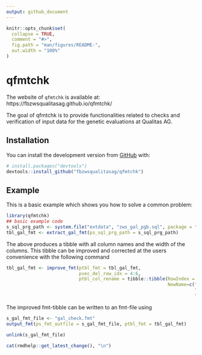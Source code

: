 ```yaml
---
output: github_document
---
```


<!-- README.md is generated from README.Rmd. Please edit that file -->

```r
knitr::opts_chunk$set(
  collapse = TRUE,
  comment = "#>",
  fig.path = "man/figures/README-",
  out.width = "100%"
)
```

# qfmtchk

<!-- badges: start -->
<!-- badges: end -->

The website of `qfmtchk` is available at:  https://fbzwsqualitasag.github.io/qfmtchk/

The goal of qfmtchk is to provide functionalities related to checks and verification of input data for the genetic evaluations at Qualitas AG.

## Installation

You can install the development version from [GitHub](https://github.com/) with:

``` r
# install.packages("devtools")
devtools::install_github("fbzwsqualitasag/qfmtchk")
```

## Example

This is a basic example which shows you how to solve a common problem:

```r
library(qfmtchk)
## basic example code
s_sql_prg_path <- system.file("extdata", "zws_gal_pgb.sql", package = "qfmtchk")
tbl_gal_fmt <- extract_gal_fmt(ps_sql_prg_path = s_sql_prg_path)
```

The above produces a tibble with all column names and the width of the columns. This tibble can be improved and corrected at the users convenience with the following command

```r
tbl_gal_fmt <- improve_fmt(ptbl_fmt = tbl_gal_fmt,
                           pvec_del_row_idx = 4:6,
                           ptbl_col_rename = tibble::tibble(RowIndex = c(3,6,9),
                                                            NewName=c("BlutanteilAnimal", 
                                                                      "BlutanteilVater", 
                                                                      "Traechtigkeitsdauer")))
```

The improved fmt-tibble can be written to an fmt-file using

```r
s_gal_fmt_file <- "gal_check.fmt"
output_fmt(ps_fmt_outfile = s_gal_fmt_file, ptbl_fmt = tbl_gal_fmt)
```

```r
unlink(s_gal_fmt_file)
```


```r
cat(rmdhelp::get_latest_change(), "\n")
```

